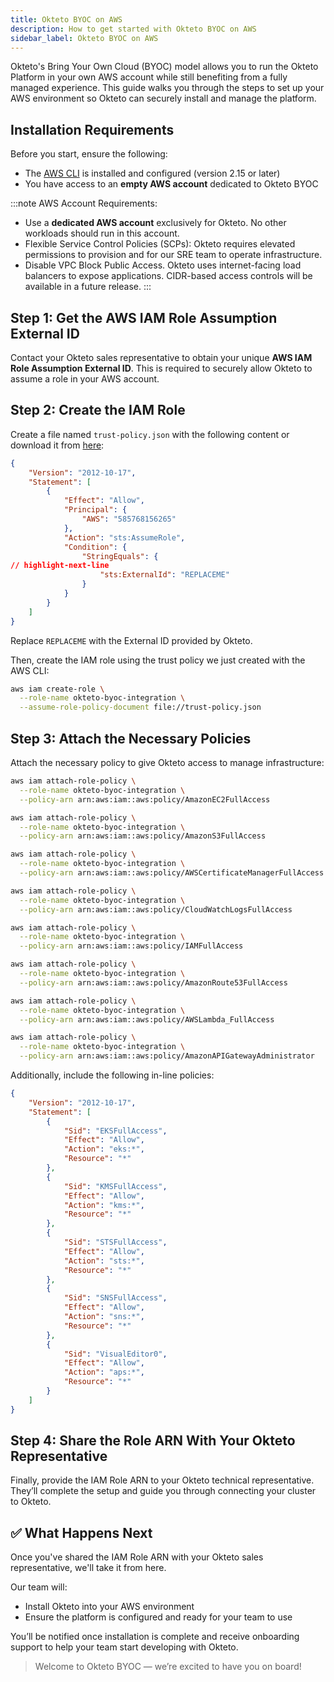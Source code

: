 ```yaml
---
title: Okteto BYOC on AWS
description: How to get started with Okteto BYOC on AWS
sidebar_label: Okteto BYOC on AWS
---
```




Okteto's Bring Your Own Cloud (BYOC) model allows you to run the Okteto Platform in your own AWS account while still benefiting from a fully managed experience.
This guide walks you through the steps to set up your AWS environment so Okteto can securely install and manage the platform.

## Installation Requirements

Before you start, ensure the following:

- The [AWS CLI](https://docs.aws.amazon.com/cli/latest/userguide/getting-started-install.html#getting-started-install-instructions) is installed and configured (version 2.15 or later)
- You have access to an **empty AWS account** dedicated to Okteto BYOC

:::note
AWS Account Requirements:
- Use a **dedicated AWS account** exclusively for Okteto. No other workloads should run in this account.
- Flexible Service Control Policies (SCPs): Okteto requires elevated permissions to provision and for our SRE team to operate infrastructure.
- Disable VPC Block Public Access. Okteto uses internet-facing load balancers to expose applications. CIDR-based access controls will be available in a future release.
:::

## Step 1: Get the AWS IAM Role Assumption External ID

Contact your Okteto sales representative to obtain your unique **AWS IAM Role Assumption External ID**. This is required to securely allow Okteto to assume a role in your AWS account.

## Step 2: Create the IAM Role

Create a file named `trust-policy.json` with the following content or download it from <a href="./trust-policy.json" download="trust-policy.json">here</a>:

```json title="trust-policy.json"
{
    "Version": "2012-10-17",
    "Statement": [
        {
            "Effect": "Allow",
            "Principal": {
                "AWS": "585768156265"
            },
            "Action": "sts:AssumeRole",
            "Condition": {
                "StringEquals": {
// highlight-next-line
                    "sts:ExternalId": "REPLACEME"
                }
            }
        }
    ]
}
```
Replace `REPLACEME` with the External ID provided by Okteto.

Then, create the IAM role using the trust policy we just created with the AWS CLI:

```bash
aws iam create-role \
  --role-name okteto-byoc-integration \
  --assume-role-policy-document file://trust-policy.json
```

## Step 3: Attach the Necessary Policies

Attach the necessary policy to give Okteto access to manage infrastructure:

```bash
aws iam attach-role-policy \
  --role-name okteto-byoc-integration \
  --policy-arn arn:aws:iam::aws:policy/AmazonEC2FullAccess

aws iam attach-role-policy \
  --role-name okteto-byoc-integration \
  --policy-arn arn:aws:iam::aws:policy/AmazonS3FullAccess

aws iam attach-role-policy \
  --role-name okteto-byoc-integration \
  --policy-arn arn:aws:iam::aws:policy/AWSCertificateManagerFullAccess

aws iam attach-role-policy \
  --role-name okteto-byoc-integration \
  --policy-arn arn:aws:iam::aws:policy/CloudWatchLogsFullAccess

aws iam attach-role-policy \
  --role-name okteto-byoc-integration \
  --policy-arn arn:aws:iam::aws:policy/IAMFullAccess

aws iam attach-role-policy \
  --role-name okteto-byoc-integration \
  --policy-arn arn:aws:iam::aws:policy/AmazonRoute53FullAccess

aws iam attach-role-policy \
  --role-name okteto-byoc-integration \
  --policy-arn arn:aws:iam::aws:policy/AWSLambda_FullAccess

aws iam attach-role-policy \
  --role-name okteto-byoc-integration \
  --policy-arn arn:aws:iam::aws:policy/AmazonAPIGatewayAdministrator
```

Additionally, include the following in-line policies:

```json
{
    "Version": "2012-10-17",
    "Statement": [
        {
            "Sid": "EKSFullAccess",
            "Effect": "Allow",
            "Action": "eks:*",
            "Resource": "*"
        },
        {
            "Sid": "KMSFullAccess",
            "Effect": "Allow",
            "Action": "kms:*",
            "Resource": "*"
        },
        {
            "Sid": "STSFullAccess",
            "Effect": "Allow",
            "Action": "sts:*",
            "Resource": "*"
        },
        {
            "Sid": "SNSFullAccess",
            "Effect": "Allow",
            "Action": "sns:*",
            "Resource": "*"
        },
        {
            "Sid": "VisualEditor0",
            "Effect": "Allow",
            "Action": "aps:*",
            "Resource": "*"
        }
    ]
}
```

## Step 4: Share the Role ARN With Your Okteto Representative

Finally, provide the IAM Role ARN to your Okteto technical representative. They’ll complete the setup and guide you through connecting your cluster to Okteto.

## ✅ What Happens Next

Once you've shared the IAM Role ARN with your Okteto sales representative, we'll take it from here.

Our team will:

- Install Okteto into your AWS environment
- Ensure the platform is configured and ready for your team to use

You’ll be notified once installation is complete and receive onboarding support to help your team start developing with Okteto.

> Welcome to Okteto BYOC — we’re excited to have you on board!